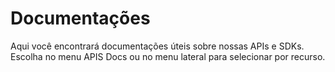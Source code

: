 # Documentações

Aqui você encontrará documentações úteis sobre nossas APIs e SDKs. Escolha no menu APIS Docs ou no menu lateral para selecionar por recurso.
